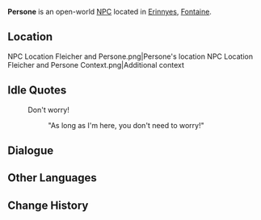 {{Meta
<!-- Remove this template after adding the missing info -->
|missing_NPC_profile  = yes
}}
{{Character Infobox
|type             = Open-World NPC
|image            = NPC Persone.png
|realname         = <!-- Optional, if different from in-game name -->
|deceased         = <!-- Past (for deceased prior to events of the game) or free response -->
|region           = Fontaine
|location         = Fontaine
|affiliation      = Adventurers' Guild
|title            = Adventurer

|ancestry         = <!-- Clan/family -->
|father           = 
|mother           = 
|spouse           = 
|sibling          = 
|child            = 
|relative         = 

|voiceEN          = 
|voiceCN          = 
|voiceJP          = 
|voiceKR          = 
|dialoguereward   = 
}}
'''Persone''' is an open-world [[NPC]] located in [[Erinnyes]], [[Fontaine]].

==Location==
<gallery>
NPC Location Fleicher and Persone.png|Persone's location
NPC Location Fleicher and Persone Context.png|Additional context
</gallery>
<!--
==Profile==
''(To be added.)''

===Appearance===
''(To be added.)''

==Quests and Events==
{{Quests and Events}}
-->
==Idle Quotes==
{{Dialogue Start}}
: {{DIcon|Idle}} Don't worry!
:: {{A|VO Persone 01.ogg}} "As long as I'm here, you don't need to worry!"
{{Dialogue End}}

==Dialogue==
{{Transclude|Fleicher|Dialogue}}
<!--
==Event Dialogue==
===Event Name===
{{Dialogue Start}}
:'''{{subst:PAGENAME}}:'''
{{Dialogue End}}
-->
==Other Languages==
{{Other Languages|default_hidden=1
|en      = Persone
|zhs     = 佩尔索内
|zhs_rm  = Pèi'ěrsuǒnèi
|zht     = 佩爾索內
|zht_rm  = Pèi'ěrsuǒnèi
|ja      = ペルソネ
|ja_rm   = Perusone
|ko      = 페르소네
|es      = Persone
|fr      = Persone
|ru      = Персьон
|th      = Persone
|vi      = Persone
|de      = Persone
|id      = Persone
|pt      = Persone
|tr      = Persone
|it      = Persone
}}

==Change History==
{{Change History|4.0}}